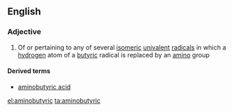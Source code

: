 ==English==

===Adjective===
{{en-adj|-}}

#{{organic chemistry}} Of or pertaining to any of several [[isomeric]] [[univalent]] [[radical]]s in which a [[hydrogen]] atom of a [[butyric]] radical is replaced by an [[amino]] group

====Derived terms====
*[[aminobutyric acid]]

[[el:aminobutyric]]
[[ta:aminobutyric]]